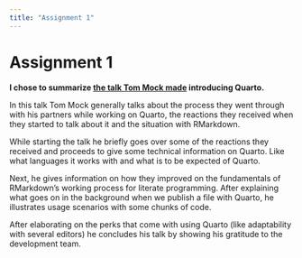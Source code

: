 ```yaml
---
title: "Assignment 1"
---
```


# Assignment 1

**I chose to summarize [the talk Tom Mock made](https://www.youtube.com/watch?v=mrvhk2XUfWo) introducing Quarto.**

In this talk Tom Mock generally talks about the process they went through with his partners while working on Quarto, the reactions they received when they started to talk about it and the situation with RMarkdown.

While starting the talk he briefly goes over some of the reactions they received and proceeds to give some technical information on Quarto. Like what languages it works with and what is to be expected of Quarto.

Next, he gives information on how they improved on the fundamentals of RMarkdown's working process for literate programming. After explaining what goes on in the background when we publish a file with Quarto, he illustrates usage scenarios with some chunks of code. 

After elaborating on the perks that come with using Quarto (like adaptability with several editors) he concludes his talk by showing his gratitude to the development team. 
